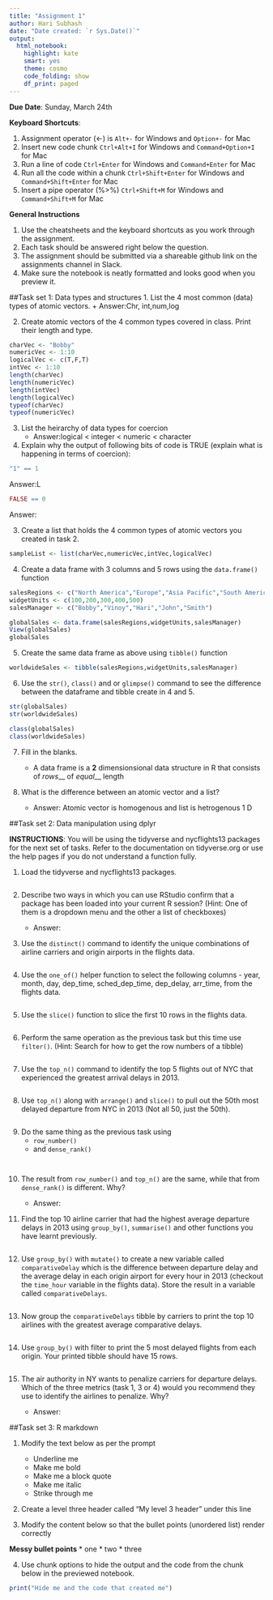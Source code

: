 ```yaml
---
title: "Assignment 1"
author: Hari Subhash
date: "Date created: `r Sys.Date()`"
output:
  html_notebook:
    highlight: kate
    smart: yes
    theme: cosmo
    code_folding: show
    df_print: paged
---
```


**Due Date**: Sunday, March 24th

**Keyboard Shortcuts**:

1. Assignment operator (<-) is `Alt+-` for Windows and `Option+-` for Mac
2. Insert new code chunk `Ctrl+Alt+I` for Windows and `Command+Option+I` for Mac
3. Run a line of code `Ctrl+Enter` for Windows and `Command+Enter` for Mac
4. Run all the code within a chunk `Ctrl+Shift+Enter` for Windows and `Command+Shift+Enter` for Mac
5. Insert a pipe operator (%>%) `Ctrl+Shift+M` for Windows and `Command+Shift+M` for Mac

**General Instructions**

1. Use the cheatsheets and the keyboard shortcuts as you work through the assignment.
2. Each task should be answered right below the question.
3. The assignment should be submitted via a shareable github link on the assignments channel in Slack.
4. Make sure the notebook is neatly formatted and looks good when you preview it.

##Task set 1: Data types and structures
1. List the 4 most common (data) types of atomic vectors.
    + Answer:Chr, int,num,log

2. Create atomic vectors of the 4 common types covered in class. Print their length and type.

```r
charVec <- "Bobby"
numericVec <- 1:10
logicalVec <- c(T,F,T)
intVec <- 1:10
length(charVec)
length(numericVec)
length(intVec)
length(logicalVec)
typeof(charVec)
typeof(numericVec)

```

3. List the heirarchy of data types for coercion
    + Answer:logical < integer < numeric < character

4. Explain why the output of following bits of code is TRUE (explain what is happening in terms of coercion): 

```r
"1" == 1
```
Answer:L

```r
FALSE == 0
```
Answer:

3. Create a list that holds the 4 common types of atomic vectors you created in task 2.

```r
sampleList <- list(charVec,numericVec,intVec,logicalVec)
```
4. Create a data frame with 3 columns and 5 rows using the `data.frame()` function

```r
salesRegions <- c("North America","Europe","Asia Pacific","South America","Japan")
widgetUnits <- c(100,200,300,400,500)
salesManager <- c("Bobby","Vinoy","Hari","John","Smith")

globalSales <- data.frame(salesRegions,widgetUnits,salesManager)
View(globalSales)
globalSales

```
5. Create the same data frame as above using `tibble()` function

```r
worldwideSales <- tibble(salesRegions,widgetUnits,salesManager)
```

6. Use the `str()`, `class()` and or `glimpse()` command to see the difference between the dataframe and tibble create in 4 and 5.

```r
str(globalSales)
str(worldwideSales)

class(globalSales)
class(worldwideSales)

```

7. Fill in the blanks. 

    + A data frame is a __2__ dimensionsional data structure in R that consists of _rows___ of _equal___ length

8. What is the difference between an atomic vector and a list?
    + Answer: Atomic vector is homogenous and list is hetrogenous 1 D


##Task set 2: Data manipulation using dplyr

**INSTRUCTIONS**: You will be using the tidyverse and nycflights13 packages for the next set of tasks. Refer to the documentation on tidyverse.org or use the help pages if you do not understand a function fully.

1. Load the tidyverse and nycflights13 packages.

```r

```

2. Describe two ways in which you can use RStudio confirm that a package has been loaded into your current R session? (Hint: One of them is a dropdown menu and the other a list of checkboxes)

    + Answer:

3. Use the `distinct()` command to identify the unique combinations of airline carriers and origin airports in the flights data.

```r

```

4. Use the `one_of()` helper function to select the following columns -  year, month, day, dep_time, sched_dep_time, dep_delay, arr_time, from the flights data.

```r

```

5. Use the `slice()` function to slice the first 10 rows in the flights data.

```r

```

6. Perform the same operation as the previous task but this time use `filter()`. (Hint: Search for how to get the row numbers of a tibble)

```r

```

7. Use the `top_n()` command to identify the top 5 flights out of NYC that experienced the greatest arrival delays in 2013.

```r

```

8. Use `top_n()` along with `arrange()` and `slice()` to pull out the 50th most delayed departure from NYC in 2013 (Not all 50, just the 50th). 
```r

```

9. Do the same thing as the previous task using 
    + `row_number()`
    + and `dense_rank()`
```r

```

```r

```


10. The result from `row_number()` and `top_n()` are the same, while that from `dense_rank()` is different. Why?

    + Answer:

11. Find the top 10 airline carrier that had the highest average departure delays in 2013 using `group_by()`, `summarise()` and other functions you have learnt previously.
```r

```

12. Use `group_by()` with `mutate()` to create a new variable called `comparativeDelay` which is the difference between departure delay and the average delay in each origin airport for every hour in 2013 (checkout the `time_hour` variable in the flights data). Store the result in a variable called `comparativeDelays`.
```r

```

13. Now group the `comparativeDelays` tibble by carriers to print the top 10 airlines with the greatest average comparative delays.
```r

```

14. Use `group_by()` with filter to print the 5 most delayed flights from each origin. Your printed tibble should have 15 rows.
```r

```

15. The air authority in NY wants to penalize carriers for departure delays. Which of the three metrics (task 1, 3 or 4) would you recommend they use to identify the airlines to penalize. Why?

    + Answer:
    
##Task set 3: R markdown

1. Modify the text below as per the prompt
    + Underline me
    + Make me bold
    + Make me a block quote
    + Make me italic
    + Strike through me

2. Create a level three header called "My level 3 header" under this line 

3. Modify the content below so that the bullet points (unordered list) render correctly

**Messy bullet points**
* one
* two
* three

4. Use chunk options to hide the output and the code from the chunk below in the previewed notebook.

```r
print("Hide me and the code that created me")
```


